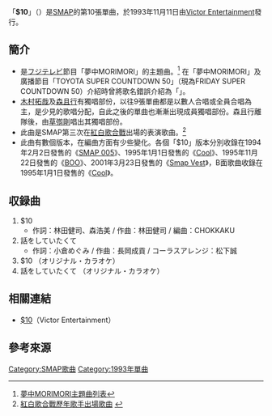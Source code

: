 {{infobox Single
| Name       = $10
| Artist     = [[SMAP|SMAP]]
| from Album = 
| A-side     =
| B-side     = {{lang|ja|話をしていたくて}}
| Released   = 1993年11月11日
| Length     = 
| Genre      = [[J-POP|J-POP]]
| Label      = [[勝利娛樂|Victor Entertainment]]
| Chart position = *第5位（[[Oricon|Oricon]]）<ref>[http://www.oricon.co.jp/prof/artist/22180/products/music/292690/1/ Oricon排名]</ref>
| Last single = '''SMAP'''<br/>[[妳是妳|妳是妳]]<br/>（1993年）
| This single = '''SMAP'''<br/>'''$10'''<br/>（1993年）
| Next single = '''SMAP'''<br/>[[思念妳的一切|思念妳的一切]]<br/>（1994年）}}

「'''$10'''」（{{lang-ja|'''テンダラーズ'''}}）是[[SMAP|SMAP]]的第10張單曲，於1993年11月11日由[[勝利娛樂|Victor Entertainment]]發行。

== 簡介 ==
* 是[[富士電視台|フジテレビ]]節目「夢中MORIMORI」的主題曲。<ref>[http://utamelo.idea-lab.net/remark_pattern.php?remark_id=195&rno=1 夢中MORIMORI主題曲列表]{{Dead link}}{{ja}}</ref> 在「夢中MORIMORI」及廣播節目「TOYOTA SUPER COUNTDOWN 50」（現為FRIDAY SUPER COUNTDOWN 50）介紹時曾將歌名錯誤介紹為「{{lang|ja|テンダラー}}」。
* [[木村拓哉|木村拓哉]]及[[森且行|森且行]]有獨唱部份，以往9張單曲都是以數人合唱或全員合唱為主，是少見的歌唱分配，自此之後的單曲也漸漸出現成員獨唱部份。森且行離隊後，由[[草彅剛|草彅剛]]唱出其獨唱部份。
* 此曲是SMAP第三次在[[紅白歌合戰|紅白歌合戰]]出場的表演歌曲。<ref>[http://www.asahi-net.or.jp/~QM4H-IIM/kohaku2.htm 紅白歌合戰歷年歌手出場歌曲] {{Wayback|url=http://www.asahi-net.or.jp/~QM4H-IIM/kohaku2.htm |date=20110831234728 }}{{ja}}</ref>
* 此曲有數個版本，在編曲方面有少些變化。各個「$10」版本分別收錄在1994年2月2日發售的《[[SMAP_005|SMAP 005]]》、1995年1月1日發售的《[[Cool|Cool]]》、1995年11月22日發售的《[[BOO_(SMAP專輯)|BOO]]》、2001年3月23日發售的《[[Smap_Vest|Smap Vest]]》，B面歌曲收錄在1995年1月1日發售的《[[Cool|Cool]]》。

== 収録曲 ==
# $10
#* 作詞：林田健司、森浩美 / 作曲：林田健司 / 編曲：CHOKKAKU
# 話をしていたくて
#* 作詞：小倉めぐみ / 作曲：長岡成貢 / コーラスアレンジ：松下誠
# $10 （オリジナル・カラオケ）
# 話をしていたくて （オリジナル・カラオケ）

== 相關連結 ==
* [http://www.jvcmusic.co.jp/-/Discography/A002763/VIDL-10464.html $10]{{Wayback|url=http://www.jvcmusic.co.jp/-/Discography/A002763/VIDL-10464.html |date=20090718033014 }}（Victor Entertainment）{{ja}}

== 參考來源 ==
{{reflist}}

{{SMAP}}

[[Category:SMAP歌曲|Category:SMAP歌曲]]
[[Category:1993年單曲|Category:1993年單曲]]